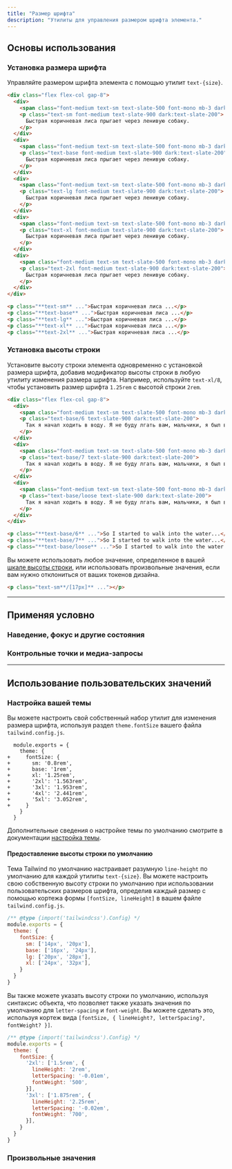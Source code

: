 ```yaml
---
title: "Размер шрифта"
description: "Утилиты для управления размером шрифта элемента."
---
```




## Основы использования

### Установка размера шрифта

Управляйте размером шрифта элемента с помощью утилит `text-{size}`.

```html {{ example: true }}
<div class="flex flex-col gap-8">
  <div>
    <span class="font-medium text-sm text-slate-500 font-mono mb-3 dark:text-slate-400">text-sm</span>
    <p class="text-sm font-medium text-slate-900 dark:text-slate-200">
      Быстрая коричневая лиса прыгает через ленивую собаку.
    </p>
  </div>
  <div>
    <span class="font-medium text-sm text-slate-500 font-mono mb-3 dark:text-slate-400">text-base</span>
    <p class="text-base font-medium text-slate-900 dark:text-slate-200">
      Быстрая коричневая лиса прыгает через ленивую собаку.
    </p>
  </div>
  <div>
    <span class="font-medium text-sm text-slate-500 font-mono mb-3 dark:text-slate-400">text-lg</span>
    <p class="text-lg font-medium text-slate-900 dark:text-slate-200">
      Быстрая коричневая лиса прыгает через ленивую собаку.
    </p>
  </div>
  <div>
    <span class="font-medium text-sm text-slate-500 font-mono mb-3 dark:text-slate-400">text-xl</span>
    <p class="text-xl font-medium text-slate-900 dark:text-slate-200">
      Быстрая коричневая лиса прыгает через ленивую собаку.
    </p>
  </div>
  <div>
    <span class="font-medium text-sm text-slate-500 font-mono mb-3 dark:text-slate-400">text-2xl</span>
    <p class="text-2xl font-medium text-slate-900 dark:text-slate-200">
      Быстрая коричневая лиса прыгает через ленивую собаку.
    </p>
  </div>
</div>
```

```html
<p class="**text-sm** ...">Быстрая коричневая лиса ...</p>
<p class="**text-base** ...">Быстрая коричневая лиса ...</p>
<p class="**text-lg** ...">Быстрая коричневая лиса ...</p>
<p class="**text-xl** ...">Быстрая коричневая лиса ...</p>
<p class="**text-2xl** ...">Быстрая коричневая лиса ...</p>
```

### Установка высоты строки

Установите высоту строки элемента одновременно с установкой размера шрифта, добавив модификатор высоты строки в любую утилиту изменения размера шрифта. Например, используйте `text-xl/8`, чтобы установить размер шрифта `1.25rem` с высотой строки `2rem`.

```html {{ example: true }}
<div class="flex flex-col gap-8">
  <div>
    <span class="font-medium text-sm text-slate-500 font-mono mb-3 dark:text-slate-400">text-base/6</span>
    <p class="text-base/6 text-slate-900 dark:text-slate-200">
      Так я начал ходить в воду. Я не буду лгать вам, мальчики, я был в ужасе. Но я шел дальше, и когда я пробирался мимо прибоя, на меня снизошло странное спокойствие. Я не знаю, было ли это божественным вмешательством или родством всех живых существ, но скажу тебе, Джерри, что в тот момент я <em>был</em> морским биологом.
    </p>
  </div>
  <div>
    <span class="font-medium text-sm text-slate-500 font-mono mb-3 dark:text-slate-400">text-base/7</span>
    <p class="text-base/7 text-slate-900 dark:text-slate-200">
      Так я начал ходить в воду. Я не буду лгать вам, мальчики, я был в ужасе. Но я шел дальше, и когда я пробирался мимо прибоя, на меня снизошло странное спокойствие. Я не знаю, было ли это божественным вмешательством или родством всех живых существ, но скажу тебе, Джерри, что в тот момент я <em>был</em> морским биологом.
    </p>
  </div>
  <div>
    <span class="font-medium text-sm text-slate-500 font-mono mb-3 dark:text-slate-400">text-base/loose</span>
    <p class="text-base/loose text-slate-900 dark:text-slate-200">
      Так я начал ходить в воду. Я не буду лгать вам, мальчики, я был в ужасе. Но я шел дальше, и когда я пробирался мимо прибоя, на меня снизошло странное спокойствие. Я не знаю, было ли это божественным вмешательством или родством всех живых существ, но скажу тебе, Джерри, что в тот момент я <em>был</em> морским биологом.
    </p>
  </div>
</div>
```

```html
<p class="**text-base/6** ...">So I started to walk into the water...</p>
<p class="**text-base/7** ...">So I started to walk into the water...</p>
<p class="**text-base/loose** ...">So I started to walk into the water...</p>
```

Вы можете использовать любое значение, определенное в вашей [шкале высоты строки](/docs/line-height), или использовать произвольные значения, если вам нужно отклониться от ваших токенов дизайна.

```html
<p class="text-sm**/[17px]** ..."></p>
```

---

## <Heading ignore>Применяя условно</Heading>

### <Heading ignore>Наведение, фокус и другие состояния</Heading>

<HoverFocusAndOtherStates defaultClass="text-sm" featuredClass="text-base" element="p" />

### <Heading ignore>Контрольные точки и медиа-запросы</Heading>

<BreakpointsAndMediaQueries defaultClass="text-sm" featuredClass="text-base" element="p" />

---

## Использование пользовательских значений

### Настройка вашей темы

Вы можете настроить свой собственный набор утилит для изменения размера шрифта, используя раздел `theme.fontSize` вашего файла `tailwind.config.js`.

```diff-js {{ filename: 'tailwind.config.js' }}
  module.exports = {
    theme: {
+     fontSize: {
+       sm: '0.8rem',
+       base: '1rem',
+       xl: '1.25rem',
+       '2xl': '1.563rem',
+       '3xl': '1.953rem',
+       '4xl': '2.441rem',
+       '5xl': '3.052rem',
+     }
    }
  }
```

Дополнительные сведения о настройке темы по умолчанию смотрите в документации [настройка темы](/docs/theme#customizing-the-default-theme).

#### Предоставление высоты строки по умолчанию

Тема Tailwind по умолчанию настраивает разумную `line-height` по умолчанию для каждой утилиты  `text-{size}`. Вы можете настроить свою собственную высоту строки по умолчанию при использовании пользовательских размеров шрифта, определив каждый размер с помощью кортежа формы `[fontSize, lineHeight]` в вашем файле `tailwind.config.js`.

```js {{ filename: 'tailwind.config.js' }}
/** @type {import('tailwindcss').Config} */
module.exports = {
  theme: {
    fontSize: {
      sm: ['14px', '20px'],
      base: ['16px', '24px'],
      lg: ['20px', '28px'],
      xl: ['24px', '32px'],
    }
  }
}
```

Вы также можете указать высоту строки по умолчанию, используя синтаксис объекта, что позволяет также указать значения по умолчанию для `letter-spacing` и `font-weight`. Вы можете сделать это, используя кортеж вида `[fontSize, { lineHeight?, letterSpacing?, fontWeight? }]`.

```js {{ filename: 'tailwind.config.js' }}
/** @type {import('tailwindcss').Config} */
module.exports = {
  theme: {
    fontSize: {
      '2xl': ['1.5rem', {
        lineHeight: '2rem',
        letterSpacing: '-0.01em',
        fontWeight: '500',
      }],
      '3xl': ['1.875rem', {
        lineHeight: '2.25rem',
        letterSpacing: '-0.02em',
        fontWeight: '700',
      }],
    }
  }
}
```

### Произвольные значения

<ArbitraryValues property="font-size" featuredClass="text-[14px]" element="p" />
